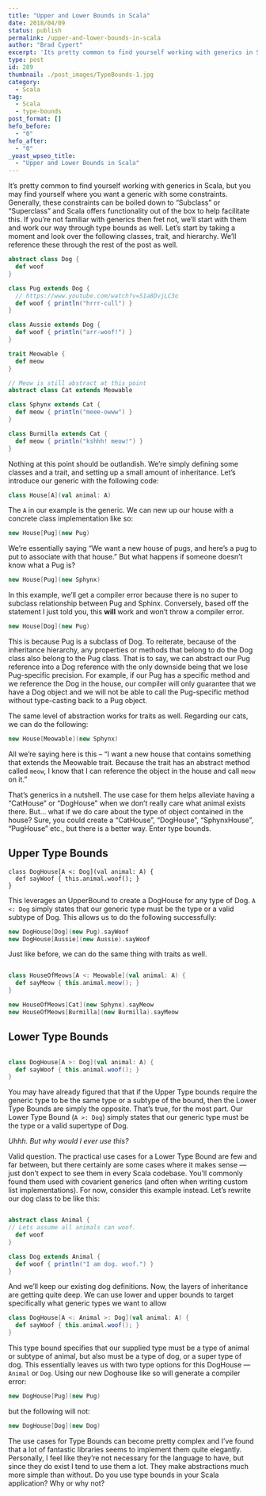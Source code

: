 ```yaml
---
title: "Upper and Lower Bounds in Scala"
date: 2018/04/09
status: publish
permalink: /upper-and-lower-bounds-in-scala
author: "Brad Cypert"
excerpt: 'Its pretty common to find yourself working with generics in Scala, but you may find yourself where you want a generic with some constraints. Generally, these constraints can be boiled down to "Subclass" or "Superclass" and Scala offers functionality out of the box to help facilitate this.'
type: post
id: 289
thumbnail: ./post_images/TypeBounds-1.jpg
category:
  - Scala
tag:
  - Scala
  - type-bounds
post_format: []
hefo_before:
  - "0"
hefo_after:
  - "0"
_yoast_wpseo_title:
  - "Upper and Lower Bounds in Scala"
---
```


It’s pretty common to find yourself working with generics in Scala, but you may find yourself where you want a generic with some constraints. Generally, these constraints can be boiled down to “Subclass” or “Superclass” and Scala offers functionality out of the box to help facilitate this. If you’re not familiar with generics then fret not, we’ll start with them and work our way through type bounds as well. Let’s start by taking a moment and look over the following classes, trait, and hierarchy. We’ll reference these through the rest of the post as well.

```scala
abstract class Dog {
  def woof
}

class Pug extends Dog {
  // https://www.youtube.com/watch?v=S1a8DvjLC3o
  def woof { println("hrrr-cull") }
}

class Aussie extends Dog {
  def woof { println("arr-woof!") }
}

trait Meowable {
  def meow
}

// Meow is still abstract at this point
abstract class Cat extends Meowable

class Sphynx extends Cat {
  def meow { println("meee-owww") }
}

class Burmilla extends Cat {
  def meow { println("kshhh! meow!") }
}

```

Nothing at this point should be outlandish. We’re simply defining some classes and a trait, and setting up a small amount of inheritance. Let’s introduce our generic with the following code:

```scala
class House[A](val animal: A)
```

The `A` in our example is the generic. We can new up our house with a concrete class implementation like so:

```scala
new House[Pug](new Pug)
```

We’re essentially saying “We want a new house of pugs, and here’s a pug to put to associate with that house.” But what happens if someone doesn’t know what a Pug is?

```scala
new House[Pug](new Sphynx)
```

In this example, we’ll get a compiler error because there is no super to subclass relationship between Pug and Sphinx. Conversely, based off the statement I just told you, this **will** work and won’t throw a compiler error.

```scala
new House[Dog](new Pug)
```

This is because Pug is a subclass of Dog. To reiterate, because of the inheritance hierarchy, any properties or methods that belong to do the Dog class also belong to the Pug class. That is to say, we can abstract our Pug reference into a Dog reference with the only downside being that we lose Pug-specific precision. For example, if our Pug has a specific method and we reference the Dog in the house, our compiler will only guarantee that we have a Dog object and we will not be able to call the Pug-specific method without type-casting back to a Pug object.

The same level of abstraction works for traits as well. Regarding our cats, we can do the following:

```scala
new House[Meowable](new Sphynx)
```

All we’re saying here is this – “I want a new house that contains something that extends the Meowable trait. Because the trait has an abstract method called `meow`, I know that I can reference the object in the house and call `meow` on it.”

That’s generics in a nutshell. The use case for them helps alleviate having a “CatHouse” or “DogHouse” when we don’t really care what animal exists there. But… what if we do care about the type of object contained in the house? Sure, you could create a “CatHouse”, “DogHouse”, “SphynxHouse”, “PugHouse” etc., but there is a better way. Enter type bounds.

## Upper Type Bounds

```
class DogHouse[A <: Dog](val animal: A) {
  def sayWoof { this.animal.woof(); }
}
```

This leverages an UpperBound to create a DogHouse for any type of Dog. `A <: Dog` simply states that our generic type must be the type or a valid subtype of Dog. This allows us to do the following successfully:

```scala
new DogHouse[Dog](new Pug).sayWoof
new DogHouse[Aussie](new Aussie).sayWoof
```

Just like before, we can do the same thing with traits as well.

```scala

class HouseOfMeows[A <: Meowable](val animal: A) {
  def sayMeow { this.animal.meow(); }
}

new HouseOfMeows[Cat](new Sphynx).sayMeow
new HouseOfMeows[Burmilla](new Burmilla).sayMeow

```

## Lower Type Bounds

```scala

class DogHouse[A >: Dog](val animal: A) {
  def sayWoof { this.animal.woof(); }
}

```

You may have already figured that that if the Upper Type bounds require the generic type to be the same type or a subtype of the bound, then the Lower Type Bounds are simply the opposite. That’s true, for the most part. Our Lower Type Bound (`A >: Dog`) simply states that our generic type must be the type or a valid supertype of Dog.

_Uhhh. But why would I ever use this?_

Valid question. The practical use cases for a Lower Type Bound are few and far between, but there certainly are some cases where it makes sense — just don’t expect to see them in every Scala codebase. You’ll commonly found them used with covarient generics (and often when writing custom list implementations). For now, consider this example instead. Let’s rewrite our dog class to be like this:

```scala

abstract class Animal {
// Lets assume all animals can woof.
  def woof
}

class Dog extends Animal {
  def woof { println("I am dog. woof.") }
}

```

And we’ll keep our existing dog definitions. Now, the layers of inheritance are getting quite deep. We can use lower and upper bounds to target specifically what generic types we want to allow

```scala
class DogHouse[A <: Animal >: Dog](val animal: A) {
  def sayWoof { this.animal.woof(); }
}

```

This type bound specifies that our supplied type must be a type of animal or subtype of animal, but also must be a type of dog, or a super type of dog. This essentially leaves us with two type options for this DogHouse — `Animal` or `Dog`. Using our new Doghouse like so will generate a compiler error:

```scala
new DogHouse[Pug](new Pug)

```

but the following will not:

```scala
new DogHouse[Dog](new Dog)

```

The use cases for Type Bounds can become pretty complex and I’ve found that a lot of fantastic libraries seems to implement them quite elegantly. Personally, I feel like they’re not necessary for the language to have, but since they do exist I tend to use them a lot. They make abstractions much more simple than without. Do you use type bounds in your Scala application? Why or why not?
